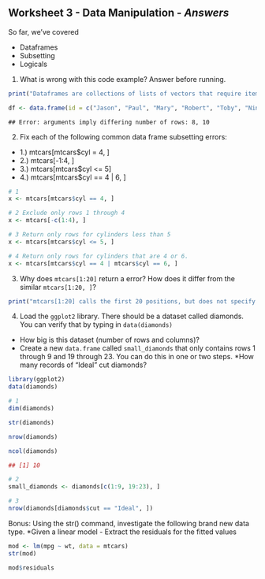 Worksheet 3 - Data Manipulation - *Answers*
--------------

So far, we’ve covered

* Dataframes
* Subsetting
* Logicals

1. What is wrong with this code example? Answer before running.


```r
print("Dataframes are collections of lists of vectors that require items of the same length. id only has 8 items")
```




```r
df <- data.frame(id = c("Jason", "Paul", "Mary", "Robert", "Toby", "Nina", "Robin", "James"), x = 1:10, y = rnorm(10))
```

```
## Error: arguments imply differing number of rows: 8, 10
```


2. Fix each of the following common data frame subsetting errors:

- 1.) mtcars[mtcars$cyl = 4, ]
- 2.) mtcars[-1:4, ]
- 3.) mtcars[mtcars$cyl <= 5]
- 4.) mtcars[mtcars$cyl == 4 | 6, ]


```r
# 1
x <- mtcars[mtcars$cyl == 4, ]

# 2 Exclude only rows 1 through 4
x <- mtcars[-c(1:4), ]

# 3 Return only rows for cylinders less than 5
x <- mtcars[mtcars$cyl <= 5, ]

# 4 Return only rows for cylinders that are 4 or 6.
x <- mtcars[mtcars$cyl == 4 | mtcars$cyl == 6, ]
```



3. Why does `mtcars[1:20]` return a error? How does it differ from the similar `mtcars[1:20, ]`?


```r
print("mtcars[1:20] calls the first 20 positions, but does not specify any columns")
```



4. Load the `ggplot2` library. There should be a dataset called diamonds. You can verify that by typing in `data(diamonds)`
* How big is this dataset (number of rows and columns)?
* Create a new `data.frame` called `small_diamonds` that only contains rows 1 through 9 and 19 through 23. You can do this in one or two steps.
*How many records of "Ideal" cut diamonds?


```r
library(ggplot2)
data(diamonds)

# 1
dim(diamonds)
```


```r
str(diamonds)
```



```r
nrow(diamonds)
```


```r
ncol(diamonds)
```

```r
## [1] 10
```

```r
# 2
small_diamonds <- diamonds[c(1:9, 19:23), ]

# 3
nrow(diamonds[diamonds$cut == "Ideal", ])
```



Bonus: Using the str() command, investigate the following brand new data type.
*Given a linear model - Extract the residuals for the fitted values 


```r
mod <- lm(mpg ~ wt, data = mtcars)
str(mod)
```



```r
mod$residuals
```






